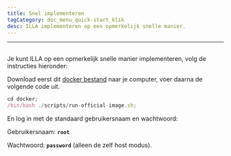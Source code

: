 ```yaml
---
title: Snel implementeren
tagCategory: doc_menu_quick-start_klik
desc: ILLA implementeren op een opmerkelijk snelle manier.
---
```


* * *

## <Heading hidden>Snel implementeren</Heading>

Je kunt ILLA op een opmerkelijk snelle manier implementeren, volg de instructies hieronder:

Download eerst dit [docker bestand](https://github.com/illacloud/deploy-illa-manually/tree/main/docker) naar je computer, voer daarna de volgende code uit.

```jsx
cd docker;
/bin/bash ./scripts/run-official-image.sh;
```

En log in met de standaard gebruikersnaam en wachtwoord:

Gebruikersnaam: **`root`**

Wachtwoord: **`password`** (alleen de zelf host modus).
